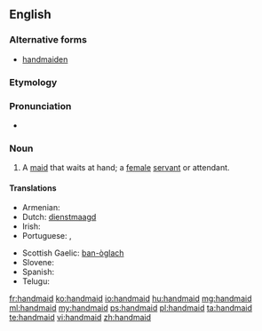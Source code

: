==English==

===Alternative forms===
* [[handmaiden]]

===Etymology===
{{compound|hand|maid}}

{{etystub}}

===Pronunciation===
* {{a|US}} {{IPA|/ˈhændˌmeɪd/}}

===Noun===
{{en-noun}}

# A [[maid]] that waits at hand; a [[female]] [[servant]] or attendant.

====Translations====
{{trans-top|maid that waits at hand}}
* Armenian: {{t-|hy|աղախին|tr=aġaxin}}
* Dutch: [[dienstmaagd]]
* Irish: {{t-|ga|bansclábhaí|m}}
* Portuguese: {{t+|pt|empregada|f}},  {{t+|pt|donzela|f}}
{{trans-mid}}
* Scottish Gaelic: [[ban-òglach]] {{f}}
* Slovene: {{t-|sl|služkinja|f}}
* Spanish: {{t+|es|azafata}}
* Telugu: {{t+|te|దాసి}}
{{trans-bottom}}

[[fr:handmaid]]
[[ko:handmaid]]
[[io:handmaid]]
[[hu:handmaid]]
[[mg:handmaid]]
[[ml:handmaid]]
[[my:handmaid]]
[[ps:handmaid]]
[[pl:handmaid]]
[[ta:handmaid]]
[[te:handmaid]]
[[vi:handmaid]]
[[zh:handmaid]]